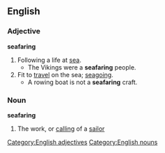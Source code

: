 ==English==
===Adjective===
'''seafaring'''
#Following a life at [[sea]].
#* The Vikings were a '''seafaring''' people.
#Fit to [[travel]] on the sea; [[seagoing]].
#* A rowing boat is not a '''seafaring''' craft.
===Noun===
'''seafaring'''
#The work, or [[calling]] of a [[sailor]]
[[Category:English adjectives]]
[[Category:English nouns]]